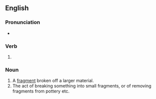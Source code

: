 ==English==

===Pronunciation===
* {{IPA|/ˈtʃɪpɪŋ/|lang=en}}

===Verb===
{{head|en|verb form}}

# {{present participle of|chip|lang=en|nocat=1}}

===Noun===
{{en-noun}}

# A [[fragment]] broken off a larger material.
# The act of breaking something into small fragments, or of removing fragments from pottery etc.